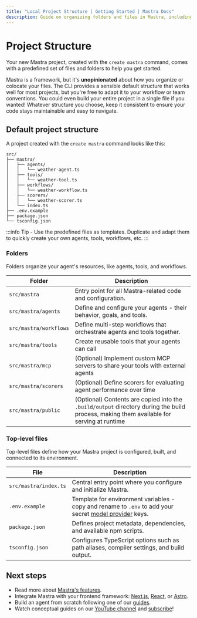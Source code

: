 ```yaml
---
title: "Local Project Structure | Getting Started | Mastra Docs"
description: Guide on organizing folders and files in Mastra, including best practices and recommended structures.
---
```


# Project Structure

Your new Mastra project, created with the `create mastra` command, comes with a predefined set of files and folders to help you get started.

Mastra is a framework, but it's **unopinionated** about how you organize or colocate your files. The CLI provides a sensible default structure that works well for most projects, but you're free to adapt it to your workflow or team conventions. You could even build your entire project in a single file if you wanted! Whatever structure you choose, keep it consistent to ensure your code stays maintainable and easy to navigate.

## Default project structure

A project created with the `create mastra` command looks like this:

```
src/
├── mastra/
│   ├── agents/
│   │   └── weather-agent.ts
│   ├── tools/
│   │   └── weather-tool.ts
│   ├── workflows/
│   │   └── weather-workflow.ts
│   ├── scorers/
│   │   └── weather-scorer.ts
│   └── index.ts
├── .env.example
├── package.json
└── tsconfig.json
```

:::info
Tip - Use the predefined files as templates. Duplicate and adapt them to quickly create your own agents, tools, workflows, etc.
:::

### Folders

Folders organize your agent's resources, like agents, tools, and workflows.

| Folder                 | Description |
| ---------------------- | ------------ |
| `src/mastra`           | Entry point for all Mastra-related code and configuration.|
| `src/mastra/agents`    | Define and configure your agents - their behavior, goals, and tools. |
| `src/mastra/workflows` | Define multi-step workflows that orchestrate agents and tools together. |
| `src/mastra/tools`     | Create reusable tools that your agents can call |
| `src/mastra/mcp`       | (Optional) Implement custom MCP servers to share your tools with external agents |
| `src/mastra/scorers`   | (Optional) Define scorers for evaluating agent performance over time |
| `src/mastra/public`    | (Optional) Contents are copied into the `.build/output` directory during the build process, making them available for serving at runtime |

### Top-level files

Top-level files define how your Mastra project is configured, built, and connected to its environment.

| File                  | Description |
| --------------------- | ------------ |
| `src/mastra/index.ts` | Central entry point where you configure and initialize Mastra. |
| `.env.example`        | Template for environment variables - copy and rename to `.env` to add your secret [model provider](/models) keys. |
| `package.json`        | Defines project metadata, dependencies, and available npm scripts. |
| `tsconfig.json`       | Configures TypeScript options such as path aliases, compiler settings, and build output. |

## Next steps

- Read more about [Mastra's features](/docs#why-mastra).
- Integrate Mastra with your frontend framework: [Next.js](/docs/frameworks/web-frameworks/next-js), [React](/docs/frameworks/web-frameworks/vite-react), or [Astro](/docs/frameworks/web-frameworks/astro).
- Build an agent from scratch following one of our [guides](/guides).
- Watch conceptual guides on our [YouTube channel](https://www.youtube.com/@mastra-ai) and [subscribe](https://www.youtube.com/@mastra-ai?sub_confirmation=1)!